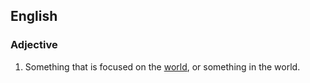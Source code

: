 ==English==

===Adjective===
#Something that is focused on the [[world]], or something in the world.